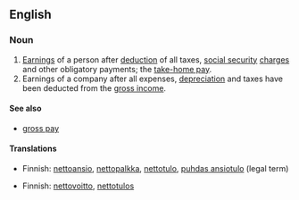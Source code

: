 ==English==

===Noun===
{{en-noun|sg=[[net]] [[earnings]]|-}}

# [[earning|Earnings]] of a person after [[deduction]] of all taxes, [[social security]] [[charge]]s and other obligatory payments; the [[take-home pay]].
# Earnings of a company after all expenses, [[depreciation]] and taxes have been deducted from the [[gross income]].

====See also====
*[[gross pay]]

====Translations====
{{trans-top|earnings of a person}}
*Finnish: [[nettoansio]], [[nettopalkka]], [[nettotulo]], [[puhdas ansiotulo]] (legal term)
{{trans-mid}}
{{trans-bottom}}

{{trans-top|earnings of a company}}
*Finnish: [[nettovoitto]], [[nettotulos]]
{{trans-mid}}
{{trans-bottom}}